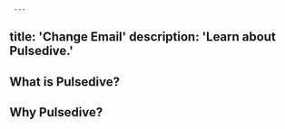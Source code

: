      ---
title: 'Change Email'
description: 'Learn about Pulsedive.'
---          
              
## What is Pulsedive?

## Why Pulsedive?

